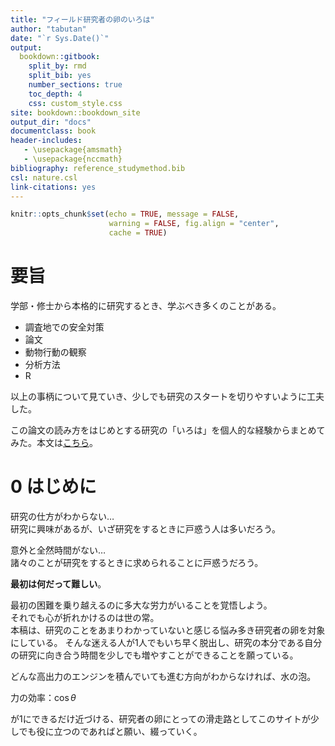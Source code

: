 ```yaml
--- 
title: "フィールド研究者の卵のいろは"
author: "tabutan"
date: "`r Sys.Date()`"
output: 
  bookdown::gitbook:
    split_by: rmd
    split_bib: yes  
    number_sections: true   
    toc_depth: 4 
    css: custom_style.css   
site: bookdown::bookdown_site  
output_dir: "docs"  
documentclass: book  
header-includes:
   - \usepackage{amsmath}
   - \usepackage{nccmath}
bibliography: reference_studymethod.bib   
csl: nature.csl      
link-citations: yes
---
```


```r
knitr::opts_chunk$set(echo = TRUE, message = FALSE,
                      warning = FALSE, fig.align = "center",
                      cache = TRUE)
```

# 要旨 {.unnumbered}
学部・修士から本格的に研究するとき、学ぶべき多くのことがある。


- 調査地での安全対策
- 論文
- 動物行動の観察
- 分析方法
- R

以上の事柄について見ていき、少しでも研究のスタートを切りやすいように工夫した。

この論文の読み方をはじめとする研究の「いろは」を個人的な経験からまとめてみた。本文は[こちら](https://tabutan.github.io/study_method/)。


# 0 はじめに {.unnumbered}

研究の仕方がわからない...<br>
研究に興味があるが、いざ研究をするときに戸惑う人は多いだろう。<br>

意外と全然時間がない...<br>
諸々のことが研究をするときに求められることに戸惑うだろう。

<!-- 筆者は博士進学まで研究とは何かもわからず、苦心した。<br> -->
<!-- 学部生時代、修士時代にあったらよかったと筆者が感じたことを~~独断と偏見で~~まとめてみた。 -->


**最初は何だって難しい**。<br>

最初の困難を乗り越えるのに多大な労力がいることを覚悟しよう。<br>
それでも心が折れかけるのは世の常。<br>
本稿は、研究のことをあまりわかっていないと感じる悩み多き研究者の卵を対象にしている。
そんな迷える人が1人でもいち早く脱出し、研究の本分である自分の研究に向き合う時間を少しでも増やすことができることを願っている。

どんな高出力のエンジンを積んでいても進む方向がわからなければ、水の泡。<br>

力の効率：$\cos\theta$<br>

が1にできるだけ近づける、研究者の卵にとっての滑走路としてこのサイトが少しでも役に立つのであればと願い、綴っていく。